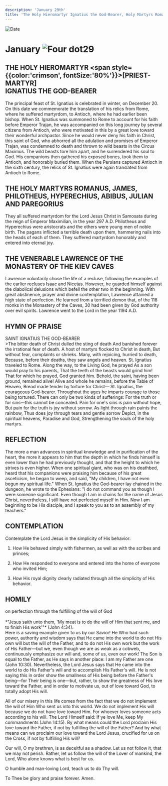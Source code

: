 ```yaml
---
description: 'January 29th'
title: 'The Holy Hieromartyr Ignatius the God-Bearer, Holy Martyrs Romanus, James, Philotheus, Hyperechius, Abibus, Julian and Paregorius, Venerable Lawrence of the Kiev Caves'
---
```


<CustomPaginator />
<RunningHead />

<Image src="/title-imprint.png" height={68} width={50} alt="Date" className="title-imprint"/>

# <div id="date">January <Image className="four-dot" src="/four-dot.png" height={15} width={15} alt="Four dot" />29</div>

## THE HOLY HIEROMARTYR <span style={{color:'crimson', fontSize:'80%'}}>[PRIEST-MARTYR]</span><br />IGNATIUS THE GOD-BEARER

The principal feast of St. Ignatius is celebrated in winter, on December 20. On this date we commemorate the translation of his relics from Rome, where he suffered martyrdom, to Antioch, where he had earlier been bishop. When St. Ignatius was summoned to Rome to account for his faith before Emperor Trajan, he was accompanied on this long journey by several citizens from Antioch, who were motivated in this by a great love toward their wonderful archpastor. Since he would never deny his faith in Christ, this saint of God, who abhorred all the adulation and promises of Emperor Trajan, was condemned to death and thrown to wild beasts in the Circus Maximus. The wild beasts tore him apart, and he surrendered his soul to God. His companions then gathered his exposed bones, took them to Antioch, and honorably buried them. When the Persians captured Antioch in the sixth century, the relics of St. Ignatius were again translated from Antioch to Rome.

## THE HOLY MARTYRS ROMANUS, JAMES, PHILOTHEUS, HYPERECHIUS, ABIBUS, JULIAN AND PAREGORIUS

They all suffered martyrdom for the Lord Jesus Christ in Samosata during the reign of Emperor Maximilian, in the year 297 A.D. Philotheus and Hyperechius were aristocrats and the others were young men of noble birth. The pagans inflicted a terrible death upon them, hammering nails into the heads of each of them. They suffered martyrdom honorably and entered into eternal joy.

## THE VENERABLE LAWRENCE OF THE MONASTERY OF THE KIEV CAVES

Lawrence voluntarily chose the life of a recluse, following the examples of the earlier recluses Isaac and Nicetas. However, he guarded himself against the diabolical delusions which befell the other two in the beginning. With great abstinence, prayer and divine contemplation, Lawrence attained a high state of perfection. He learned from a terrified demon that, of the 118 monks in the Monastery of the Caves, 30 had been given by God authority over evil spirits. Lawrence went to the Lord in the year 1194 A.D.


## HYMN OF PRAISE
<div style={{textAlign:'center', color:'crimson', fontWeight:'bold'}}>
SAINT IGNATIUS THE GOD-BEARER
</div>
>The bitter death of Christ dulled the sting of death  
And banished forever the irrational fear of death.  
A host of martyrs flocked to Christ in death,  
But without fear, complaints or shrieks.  
Many, with rejoicing, hurried to death,  
Because, before their deaths, they saw angels and heaven.  
St. Ignatius traveled to Rome.  
Along the way, to the Living God, he prayed  
As a son would pray to his parents,  
That the teeth of the beasts would grind him!  
That for which he prayed, God granted him.  
Behold, the saint, having been ground, remained alive!  
Alive and whole he remains, before the Table of Heaven,  
Bread made tender by torture for Christ—  
St. Ignatius, the courageous God-bearer.  
Throughout the ages he imparts courage to those being tortured.  
There can only be two kinds of sufferings:  
For the truth or for sins—this cannot be concealed.  
Pain for one's sins is pain without hope,  
But pain for the truth is joy without sorrow.  
As light through rain paints the rainbow,  
Thus does joy through tears and gentle sorrow  
Depict, in the spiritual heavens, Paradise and God,  
Strengthening the souls of the holy martyrs.  


## REFLECTION

The more a man advances in spiritual knowledge and in purification of the heart, the more it appears to him that the depth in which he finds himself is even lower than he had previously thought, and that the height to which he strives is even higher. When one spiritual giant, who was on his deathbed, heard that his companions were praising him because of his great asceticism, he began to weep, and said, "My children, I have not even begun my spiritual life." When St. Ignatius the God-bearer lay chained in the dungeon, he wrote to the Ephesians: "I do not command you as though I were someone significant. Even though I am in chains for the name of Jesus Christ, nevertheless, I still have not perfected myself in Him. Now I am beginning to be His disciple, and I speak to you as to an assembly of my teachers."


## CONTEMPLATION

Contemplate the Lord Jesus in the simplicity of His behavior:

1. How He behaved simply with fishermen, as well as with the scribes and princes;

2. How He responded to everyone and entered into the home of everyone who invited Him;

3. How His royal dignity clearly radiated through all the simplicity of His behavior.


## HOMILY
<div style={{textAlign:'center', color:'crimson', fontWeight:'bold'}}>
on perfection through the fulfilling of the will of God
</div><br /><div style={{textAlign:'right'}}>
*"Jesus saith unto them, 'My meat is to do the will of Him that sent me, and to finish His work'"* (John 4:34).
</div>
Here is a saving example given to us by our Savior! He Who had such power, authority and wisdom says that He came into the world to do not His own will but the will of the Father, and to do not His own work but the work of His Father—but we, even though we are as weak as a cobweb, continuously emphasize our will and, some of us, even our work! The Son is equal to the Father, as He says in another place: I am my Father are one (John 10:30). Nevertheless, the Lord Jesus says that He came into the world to do His Father's will and to accomplish His Father's will. He is not saying this in order show the smallness of His being before the Father's being—for Their being is one—but, rather, to show the greatness of His love toward the Father, and in order to motivate us, out of love toward God, to totally adopt His will.

All of our misery in this life comes from the fact that we do not implement the will of Him Who sent us into this world. We do not implement His will because we do not have love toward Him. For whoever loves someone acts according to his will. The Lord Himself said: If ye love Me, keep My commandments (John 14:15). By what means could the Lord proclaim His love toward the Father, if not by fulfilling the will of the Father? And by what means can we proclaim our love toward the Lord Jesus, crucified for us on the Cross, if not by fulfilling His will?

Our will, O my brethren, is as deceitful as a shadow. Let us not follow it, that we may not perish. Rather, let us follow the will of the Lover of mankind, the Lord, Who alone knows what is best for us.

O humble and man-loving Lord, teach us to do Thy will.

To Thee be glory and praise forever. Amen.

